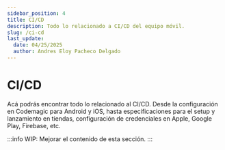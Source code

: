 ```yaml
---
sidebar_position: 4
title: CI/CD
description: Todo lo relacionado a CI/CD del equipo móvil.
slug: /ci-cd
last_update:
  date: 04/25/2025
  author: Andres Eloy Pacheco Delgado
---
```


# CI/CD

Acá podrás encontrar todo lo relacionado al CI/CD. Desde la configuración en Codemagic para Android y iOS, hasta especificaciones para el setup y lanzamiento en tiendas, configuración de credenciales en Apple, Google Play, Firebase, etc.

:::info
WIP: Mejorar el contenido de esta sección.
:::